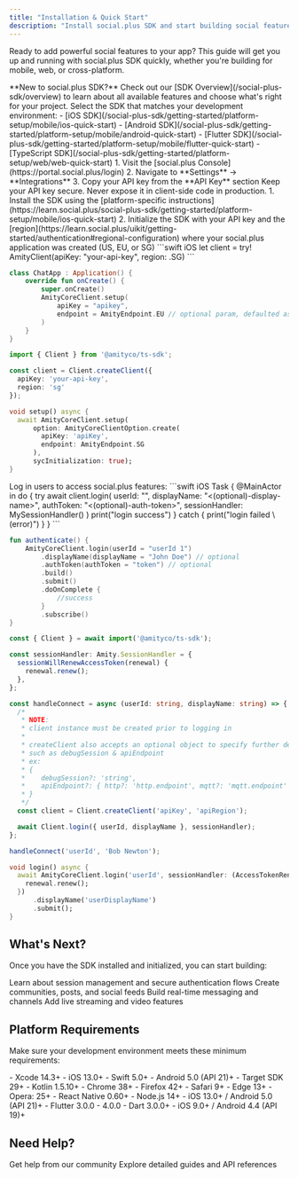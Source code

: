 ```yaml
---
title: "Installation & Quick Start"
description: "Install social.plus SDK and start building social features in minutes. Follow our straightforward setup guide."
---
```


Ready to add powerful social features to your app? This guide will get you up and running with social.plus SDK quickly, whether you're building for mobile, web, or cross-platform.

<Note>
**New to social.plus SDK?** Check out our [SDK Overview](/social-plus-sdk/overview) to learn about all available features and choose what's right for your project.
</Note>


<Steps>
<Step title="Choose Your Platform">
Select the SDK that matches your development environment:

<CardGroup cols={2}>
<Card title="Mobile Apps" icon="mobile">
- [iOS SDK](/social-plus-sdk/getting-started/platform-setup/mobile/ios-quick-start)
- [Android SDK](/social-plus-sdk/getting-started/platform-setup/mobile/android-quick-start)
- [Flutter SDK](/social-plus-sdk/getting-started/platform-setup/mobile/flutter-quick-start)
</Card>

<Card title="Web & ReactNative" icon="globe">
- [TypeScript SDK](/social-plus-sdk/getting-started/platform-setup/web/web-quick-start)
</Card>
</CardGroup>

</Step>

<Step title="Get Your API Key">
1. Visit the [social.plus Console](https://portal.social.plus/login)
2. Navigate to **Settings** → **Integrations**
3. Copy your API key from the **API Key** section

<Note>
Keep your API key secure. Never expose it in client-side code in production.
</Note>
</Step>

<Step title="Initialize the SDK">
1. Install the SDK using the [platform-specific instructions](https://learn.social.plus/social-plus-sdk/getting-started/platform-setup/mobile/ios-quick-start)
2. Initialize the SDK with your API key and the [region](https://learn.social.plus/uikit/getting-started/authentication#regional-configuration) where your social.plus application was created (US, EU, or SG)

<CodeGroup>
```swift iOS
let client = try! AmityClient(apiKey: "your-api-key", region: .SG)
```

```kotlin Android
class ChatApp : Application() {
    override fun onCreate() {
        super.onCreate()
        AmityCoreClient.setup(
            apiKey = "apikey",
            endpoint = AmityEndpoint.EU // optional param, defaulted as SG region
        )
    }
}
```

```typescript TypeScript
import { Client } from '@amityco/ts-sdk';

const client = Client.createClient({
  apiKey: 'your-api-key',
  region: 'sg'
});
```

```dart Flutter
void setup() async {
  await AmityCoreClient.setup(
      option: AmityCoreClientOption.create(
        apiKey: 'apiKey',
        endpoint: AmityEndpoint.SG
      ),
      sycInitialization: true);
}
```
</CodeGroup>
</Step>

<Step title="Authenticate Users">
Log in users to access social.plus features:

<CodeGroup>
```swift iOS
Task { @MainActor in
    do {
        try await client.login(
            userId: "<user-id>",
            displayName: "<(optional)-display-name>",
            authToken: "<(optional)-auth-token>",
            sessionHandler: MySessionHandler()
        )
        print("login success")
    } catch {
        print("login failed \(error)")
    }
}
```

```kotlin Android
fun authenticate() {
    AmityCoreClient.login(userId = "userId 1")
        .displayName(displayName = "John Doe") // optional
        .authToken(authToken = "token") // optional
        .build()
        .submit()
        .doOnComplete {
            //success
        }
        .subscribe()
}
```

```typescript TypeScript
const { Client } = await import('@amityco/ts-sdk');

const sessionHandler: Amity.SessionHandler = {
  sessionWillRenewAccessToken(renewal) {
    renewal.renew();
  },
};

const handleConnect = async (userId: string, displayName: string) => {
  /*
   * NOTE:
   * client instance must be created prior to logging in
   *
   * createClient also accepts an optional object to specify further details
   * such as debugSession & apiEndpoint
   * ex:
   * {
   *    debugSession?: 'string',
   *    apiEndpoint?: { http?: 'http.endpoint', mqtt?: 'mqtt.endpoint'  }
   * }
   */
  const client = Client.createClient('apiKey', 'apiRegion');

  await Client.login({ userId, displayName }, sessionHandler);
};

handleConnect('userId', 'Bob Newton');
```

```dart Flutter
void login() async {
  await AmityCoreClient.login('userId', sessionHandler: (AccessTokenRenewal renewal) {
    renewal.renew();
  })
      .displayName('userDisplayName')
      .submit();
}
```
</CodeGroup>
</Step>
</Steps>

## What's Next?

Once you have the SDK installed and initialized, you can start building:

<CardGroup cols={2}>
<Card title="Authentication Guide" icon="shield-check" href="/social-plus-sdk/getting-started/authentication">
Learn about session management and secure authentication flows
</Card>

<Card title="Social Features" icon="users" href="/social-plus-sdk/social">
Create communities, posts, and social feeds
</Card>

<Card title="Chat Features" icon="comments" href="/social-plus-sdk/chat">
Build real-time messaging and channels
</Card>

<Card title="Live Video" icon="video" href="/social-plus-sdk/video">
Add live streaming and video features
</Card>
</CardGroup>

## Platform Requirements

Make sure your development environment meets these minimum requirements:

<Tabs>
<Tab title="iOS">
- Xcode 14.3+
- iOS 13.0+
- Swift 5.0+
</Tab>

<Tab title="Android">
- Android 5.0 (API 21)+
- Target SDK 29+
- Kotlin 1.5.10+
</Tab>

<Tab title="Web">
- Chrome 38+
- Firefox 42+
- Safari 9+
- Edge 13+
- Opera: 25+
</Tab>

<Tab title="React Native">
- React Native 0.60+
- Node.js 14+
- iOS 13.0+ / Android 5.0 (API 21)+
</Tab>

<Tab title="Flutter">
- Flutter 3.0.0 - 4.0.0
- Dart 3.0.0+
- iOS 9.0+ / Android 4.4 (API 19)+
</Tab>
</Tabs>

## Need Help?

<CardGroup cols={2}>
<Card title="Community Forum" icon="comments" href="https://community.social.plus">
Get help from our community
</Card>

<Card title="Documentation" icon="book" href="/social-plus-sdk/core-concepts">
Explore detailed guides and API references
</Card>
</CardGroup>
